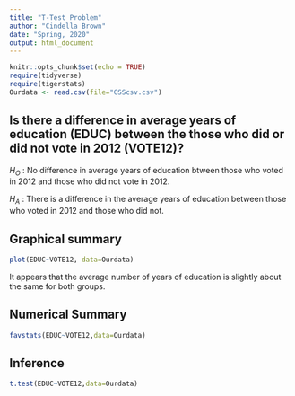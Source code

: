 ```yaml
---
title: "T-Test Problem"
author: "Cindella Brown"
date: "Spring, 2020"
output: html_document
---
```


```r
knitr::opts_chunk$set(echo = TRUE)
require(tidyverse)
require(tigerstats)
Ourdata <- read.csv(file="GSScsv.csv")
```


## Is there a difference in  average years of education (EDUC) between the those who did or did not vote in 2012 (VOTE12)?

$H_O$ : No difference in average years of education btween those who voted in 2012 and those who did not vote in 2012.

$H_A$ : There is a difference in the average years of education between those who voted in 2012 and those who did not.

## Graphical summary

```r
plot(EDUC~VOTE12, data=Ourdata)
```

It appears that the average number of years of education is slightly about the same for both groups.



## Numerical Summary

```r
favstats(EDUC~VOTE12,data=Ourdata)
```


## Inference

```r
t.test(EDUC~VOTE12,data=Ourdata)
```
